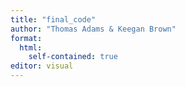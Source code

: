 ```yaml
---
title: "final_code"
author: "Thomas Adams & Keegan Brown"
format: 
  html:
    self-contained: true
editor: visual
---
```


